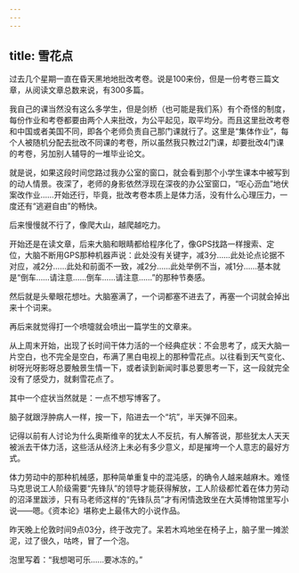 ```yaml
---
---
---
```

title: 雪花点
---




过去几个星期一直在昏天黑地地批改考卷。说是100来份，但是一份考卷三篇文章，从阅读文章总数来说，有300多篇。

我自己的课当然没有这么多学生，但是剑桥（也可能是我们系）有个奇怪的制度，每份作业和考卷都要由两个人来批改，为公平起见，取平均分。而且这里批改考卷和中国或者美国不同，即各个老师负责自己那门课就行了。这里是“集体作业”，每个人被随机分配去批改不同课的考卷，所以虽然我只教过2门课，却要批改4门课的考卷，另加别人辅导的一堆毕业论文。

就是说，如果这段时间您路过我办公室的窗口，就会看到那个小学生课本中被写到的动人情景。夜深了，老师的身影依然浮现在深夜的办公室窗口，“呕心沥血”地伏案改作业……开始还行，毕竟，批改考卷本质上是体力活，没有什么心理压力，一度还有“逃避自由”的畅快。

后来慢慢就不行了，像爬大山，越爬越吃力。

开始还是在读文章，后来大脑和眼睛都给程序化了，像GPS找路一样搜索、定位，大脑不断用GPS那种机器声说：此处没有关键字，减3分……此处论点论据不对应，减2分……此处和前面不一致，减2分……此处举例不当，减1分……基本就是“倒车……请注意……倒车……请注意……”的那种节奏感。

然后就是头晕眼花想吐。大脑塞满了，一个词都塞不进去了，再塞一个词就会掉出来十个词来。

再后来就觉得打一个喷嚏就会喷出一篇学生的文章来。

从上周末开始，出现了长时间干体力活的一个经典症状：不会思考了，成天大脑一片空白，也不完全是空白，布满了黑白电视上的那种雪花点。以往看到天气变化、树呀光呀影呀总要触景生情一下，或者读到新闻时事总要思考一下，这一段就完全没有了感受力，就剩雪花点了。

其中一个症状当然就是：一点不想写博客了。

脑子就跟浮肿病人一样，按一下，陷进去一个“坑”，半天弹不回来。

记得以前有人讨论为什么奥斯维辛的犹太人不反抗，有人解答说，那些犹太人天天被派去干体力活，这些活从经济上未必有多少意义，却是摧垮一个人意志的最好方式。

体力劳动中的那种机械感，那种简单重复中的混沌感，的确令人越来越麻木。难怪马克思说工人阶级需要“先锋队”的领导才能获得解放，工人阶级都忙着在体力劳动的沼泽里跋涉，只有马老师这样的“先锋队员”才有闲情逸致坐在大英博物馆里写小说——嗯。《资本论》堪称史上最伟大的小说作品。

昨天晚上伦敦时间9点03分，终于改完了。呆若木鸡地坐在椅子上，脑子里一摊淤泥，过了很久，咕咚，冒了一个泡。

泡里写着：“我想喝可乐……要冰冻的。”